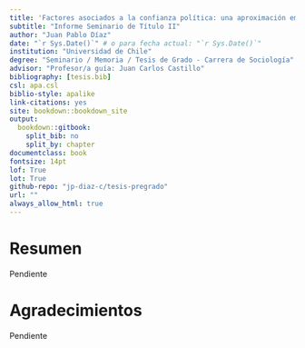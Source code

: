 ---
title: 'Factores asociados a la confianza política: una aproximación empírica a partir del caso chileno'
subtitle: "Informe Seminario de Título II"
author: "Juan Pablo Díaz"
date: "`r Sys.Date()`" # o para fecha actual: "`r Sys.Date()`"
institution: "Universidad de Chile"
degree: "Seminario / Memoria / Tesis de Grado - Carrera de Sociología"
advisor: "Profesor/a guía: Juan Carlos Castillo"
bibliography: [tesis.bib]
csl: apa.csl
biblio-style: apalike
link-citations: yes
site: bookdown::bookdown_site
output: 
  bookdown::gitbook:
    split_bib: no
    split_by: chapter
documentclass: book
fontsize: 14pt
lof: True
lot: True
github-repo: "jp-diaz-c/tesis-pregrado"
url: ""
always_allow_html: true
---


# Resumen {-}

Pendiente


# Agradecimientos {-}

Pendiente
